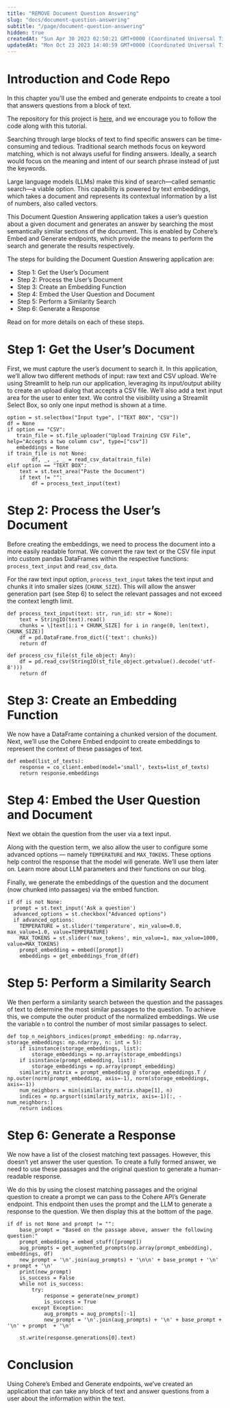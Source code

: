 ```yaml
---
title: "REMOVE Document Question Answering"
slug: "docs/document-question-answering"
subtitle: "/page/document-question-answering"
hidden: true
createdAt: "Sun Apr 30 2023 02:50:21 GMT+0000 (Coordinated Universal Time)"
updatedAt: "Mon Oct 23 2023 14:40:59 GMT+0000 (Coordinated Universal Time)"
---
```


# Introduction and Code Repo

In this chapter you'll use the embed and generate endpoints to create a tool that answers questions from a block of text.

The repository for this project is [here](/page/document-question-answering#), and we encourage you to follow the code along with this tutorial.

Searching through large blocks of text to find specific answers can be time-consuming and tedious. Traditional search methods focus on keyword matching, which is not always useful for finding answers. Ideally, a search would focus on the meaning and intent of our search phrase instead of just the keywords.

Large language models (LLMs) make this kind of search—called semantic search—a viable option. This capability is powered by text embeddings, which takes a document and represents its contextual information by a list of numbers, also called vectors.

This Document Question Answering application takes a user’s question about a given document and generates an answer by searching the most semantically similar sections of the document. This is enabled by Cohere’s Embed and Generate endpoints, which provide the means to perform the search and generate the results respectively.

The steps for building the Document Question Answering application are:

- Step 1: Get the User’s Document
- Step 2: Process the User’s Document
- Step 3: Create an Embedding Function
- Step 4: Embed the User Question and Document
- Step 5: Perform a Similarity Search
- Step 6: Generate a Response

Read on for more details on each of these steps.

# Step 1: Get the User’s Document

First, we must capture the user’s document to search it. In this application, we’ll allow two different methods of input: raw text and CSV upload. We’re using Streamlit to help run our application, leveraging its input/output ability to create an upload dialog that accepts a CSV file. We’ll also add a text input area for the user to enter text. We control the visibility using a Streamlit Select Box, so only one input method is shown at a time.

```
option = st.selectbox("Input type", ["TEXT BOX", "CSV"])
df = None
if option == "CSV":
   train_file = st.file_uploader("Upload Training CSV File", help="Accepts a two column csv", type=["csv"])
   embeddings = None
if train_file is not None:
        df, _, _, _ = read_csv_data(train_file)
elif option == "TEXT BOX":
    text = st.text_area("Paste the Document")
    if text != "":
        df = process_text_input(text)
```

# Step 2: Process the User’s Document

Before creating the embeddings, we need to process the document into a more easily readable format. We convert the raw text or the CSV file input into custom pandas DataFrames within the respective functions: `process_text_input` and `read_csv_data`.

For the raw text input option, `process_text_input` takes the text input and chunks it into smaller sizes (`CHUNK_SIZE`). This will allow the answer generation part (see Step 6) to select the relevant passages and not exceed the context length limit.

```
def process_text_input(text: str, run_id: str = None):
    text = StringIO(text).read()
    chunks = \[text[i:i + CHUNK_SIZE] for i in range(0, len(text), CHUNK_SIZE)]
    df = pd.DataFrame.from_dict({'text': chunks})
    return df

def process_csv_file(st_file_object: Any):
    df = pd.read_csv(StringIO(st_file_object.getvalue().decode('utf-8')))
    return df
```

# Step 3: Create an Embedding Function

We now have a DataFrame containing a chunked version of the document. Next, we’ll use the Cohere Embed endpoint to create embeddings to represent the context of these passages of text.

```
def embed(list_of_texts):
    response = co_client.embed(model='small', texts=list_of_texts)
    return response.embeddings
```

# Step 4: Embed the User Question and Document

Next we obtain the question from the user via a text input.

Along with the question term, we also allow the user to configure some advanced options — namely `TEMPERATURE` and `MAX_TOKENS`. These options help control the response that the model will generate. We’ll use them later on. Learn more about LLM parameters and their functions on our blog.

Finally, we generate the embeddings of the question and the document (now chunked into passages) via the embed function.

```
if df is not None:
  prompt = st.text_input('Ask a question')
  advanced_options = st.checkbox("Advanced options")
  if advanced_options:
    TEMPERATURE = st.slider('temperature', min_value=0.0, max_value=1.0, value=TEMPERATURE)
    MAX_TOKENS = st.slider('max_tokens', min_value=1, max_value=1000, value=MAX_TOKENS)
    prompt_embedding = embed([prompt])
    embeddings = get_embeddings_from_df(df)
```

# Step 5: Perform a Similarity Search

We then perform a similarity search between the question and the passages of text to determine the most similar passages to the question. To achieve this, we compute the outer product of the normalized embeddings. We use the variable `n` to control the number of most similar passages to select.

```
def top_n_neighbors_indices(prompt_embedding: np.ndarray, storage_embeddings: np.ndarray, n: int = 5):
    if isinstance(storage_embeddings, list):
        storage_embeddings = np.array(storage_embeddings)
    if isinstance(prompt_embedding, list):
        storage_embeddings = np.array(prompt_embedding)
    similarity_matrix = prompt_embedding @ storage_embeddings.T / np.outer(norm(prompt_embedding, axis=-1), norm(storage_embeddings, axis=-1))
    num_neighbors = min(similarity_matrix.shape[1], n)
    indices = np.argsort(similarity_matrix, axis=-1)[:, -num_neighbors:]
    return indices
```

# Step 6: Generate a Response

We now have a list of the closest matching text passages. However, this doesn’t yet answer the user question. To create a fully formed answer, we need to use these passages and the original question to generate a human-readable response.

We do this by using the closest matching passages and the original question to create a prompt we can pass to the Cohere API’s Generate endpoint. This endpoint then uses the prompt and the LLM to generate a response to the question. We then display this at the bottom of the page.

```
if df is not None and prompt != "":
    base_prompt = "Based on the passage above, answer the following question:"
    prompt_embedding = embed_stuff([prompt])
    aug_prompts = get_augmented_prompts(np.array(prompt_embedding), embeddings, df)
    new_prompt = '\n'.join(aug_prompts) + '\n\n' + base_prompt + '\n' + prompt + '\n'
    print(new_prompt)
    is_success = False
    while not is_success:
        try:
            response = generate(new_prompt)
            is_success = True
        except Exception:
            aug_prompts = aug_prompts[:-1]
            new_prompt = '\n'.join(aug_prompts) + '\n' + base_prompt + '\n' + prompt  + '\n'

    st.write(response.generations[0].text)
```

# Conclusion

Using Cohere’s Embed and Generate endpoints, we’ve created an application that can take any block of text and answer questions from a user about the information within the text.
